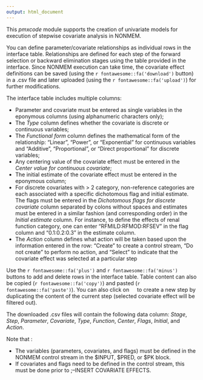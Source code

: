 ```yaml
---
output: html_document
---
```


This *pmxcode* module supports the creation of univariate models for execution of stepwise covariate analysis in NONMEM.

You can define parameter/covariate relationships as individual rows in the interface table. Relationships are defined for each step of the forward selection or backward elimination stages using the table provided in the interface. Since NONMEM execution can take time, the covariate effect definitions can be saved (using the `r fontawesome::fa('download')` button) in a .csv file and later uploaded (using the `r fontawesome::fa('upload')`) for further modifications.

The interface table includes multiple columns:

* Parameter and covariate must be entered as single variables in the eponymous columns (using alphanumeric characters only);
* The *Type* column defines whether the covariate is discrete or continuous variables;
* The *Functional form* column defines the mathematical form of the relationship: "Linear", "Power", or "Exponential" for continuous variables and "Additive", "Proportional", or "Direct proportional" for discrete variables;
* Any centering value of the covariate effect must be entered in the *Center value for continuous covariate*;
* The initial estimate of the covariate effect must be entered in the eponymous column;
* For discrete covariates with \> 2 category, non-reference categories are each associated with a specific dichotomous flag and initial estimate. The flags must be entered in the *Dichotomous flags for discrete covariate* column separated by colons without spaces and estimates must be entered in a similar fashion (and corresponding order) in the *Initial estimate* column. For instance, to define the effects of renal function category, one can enter "RFMILD:RFMOD:RFSEV" in the flag column and "0.1:0.2:0.3" in the estimate column.
* The *Action* column defines what action will be taken based upon the information entered in the row: "Create" to create a control stream, "Do not create" to perform no action, and "Select" to indicate that the covariate effect was selected at a particular step

Use the `r fontawesome::fa('plus')` and `r fontawesome::fa('minus')` buttons to add and delete rows in the interface table. Table content can also be copied (`r fontawesome::fa('copy')`) and pasted (`r fontawesome::fa('paste')`). You can also click on <img src='www/duplicate_black.svg' width='13px'> to create a new step by duplicating the content of the current step (selected covariate effect will be filtered out). 

The downloaded .csv files will contain the following data column: *Stage*, *Step*, *Parameter*, *Covariate*, *Type*, *Function*, *Center*, *Flags*, *Initial*, and *Action*. 

Note that :

* The variables (parameters, covariates, and flags) must be defined in the NONMEM control stream in the \$INPUT, \$PRED, or \$PK block.
* If covariates and flags need to be defined in the control stream, this must be done prior to ;--INSERT COVARIATE EFFECTS.
